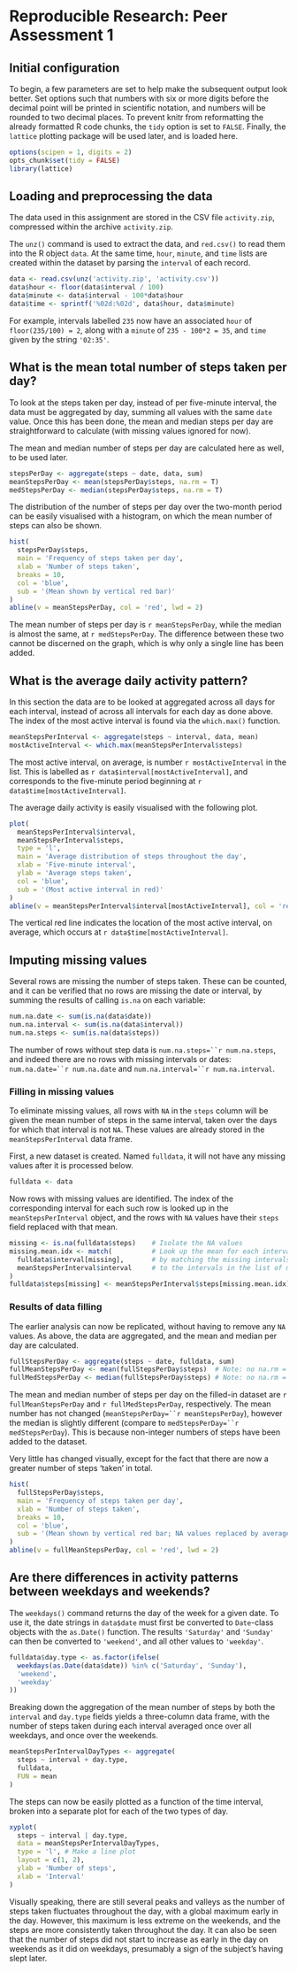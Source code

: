 # Reproducible Research: Peer Assessment 1


## Initial configuration
To begin, a few parameters are set to help make the subsequent output look
better. Set options such that numbers with six or more digits before the
decimal point will be printed in scientific notation, and numbers will be
rounded to two decimal places.
To prevent knitr from reformatting the already formatted R code chunks,
the `tidy` option is set to `FALSE`. Finally, the `lattice` plotting package
will be used later, and is loaded here.
```r
options(scipen = 1, digits = 2)
opts_chunk$set(tidy = FALSE)
library(lattice)
```


## Loading and preprocessing the data

The data used in this assignment are stored in the CSV file `activity.zip`,
compressed within the archive `activity.zip`.

The `unz()` command is used to extract the data, and
`red.csv()` to read them into the R object `data`. At the same time,
`hour`, `minute`, and `time` lists are created within the dataset by
parsing the `interval` of each record.
```r
data <- read.csv(unz('activity.zip', 'activity.csv'))
data$hour <- floor(data$interval / 100)
data$minute <- data$interval - 100*data$hour
data$time <- sprintf('%02d:%02d', data$hour, data$minute)
```
For example, intervals labelled `235` now have an associated `hour` of
`floor(235/100) = 2`, along with a `minute` of `235 - 100*2 = 35`,
and `time` given by the string `'02:35'`.


## What is the mean total number of steps taken per day?

To look at the steps taken per day, instead of per five-minute interval, the
data must be aggregated by day, summing all values with the same `date` value.
Once this has been done, the mean and median steps per day are straightforward
to calculate (with missing values ignored for now).

The mean and median number of steps per day are calculated here as well, to be
used later.
```r
stepsPerDay <- aggregate(steps ~ date, data, sum)
meanStepsPerDay <- mean(stepsPerDay$steps, na.rm = T)
medStepsPerDay <- median(stepsPerDay$steps, na.rm = T)
```

The distribution of the number of steps per day over the two-month period can
be easily visualised with a histogram, on which the mean number of steps can
also be shown.
```r
hist(
  stepsPerDay$steps,
  main = 'Frequency of steps taken per day',
  xlab = 'Number of steps taken',
  breaks = 10,
  col = 'blue',
  sub = '(Mean shown by vertical red bar)'
)
abline(v = meanStepsPerDay, col = 'red', lwd = 2)
```
The mean number of steps per day is `r meanStepsPerDay`, while the median is
almost the same, at `r medStepsPerDay`. The difference between these two cannot
be discerned on the graph, which is why only a single line has been added.


## What is the average daily activity pattern?

In this section the data are to be looked at aggregated across all days for
each interval, instead of across all intervals for each day as done above.
The index of the most active interval is found via the `which.max()` function.
```r
meanStepsPerInterval <- aggregate(steps ~ interval, data, mean)
mostActiveInterval <- which.max(meanStepsPerInterval$steps)
```

The most active interval, on average, is number `r mostActiveInterval` in the
list. This is labelled as `r data$interval[mostActiveInterval]`, and
corresponds to the five-minute period beginning at
`r data$time[mostActiveInterval]`.

The average daily activity is easily visualised with the following plot.
```r
plot(
  meanStepsPerInterval$interval,
  meanStepsPerInterval$steps,
  type = 'l',
  main = 'Average distribution of steps throughout the day',
  xlab = 'Five-minute interval',
  ylab = 'Average steps taken',
  col = 'blue',
  sub = '(Most active interval in red)'
)
abline(v = meanStepsPerInterval$interval[mostActiveInterval], col = 'red')
```

The vertical red line indicates the location of the most active interval, on
average, which occurs at `r data$time[mostActiveInterval]`.


## Imputing missing values

Several rows are missing the number of steps taken. These can be counted,
and it can be verified that no rows are missing the date or interval,
by summing the results of calling `is.na` on each variable:
```r
num.na.date <- sum(is.na(data$date))
num.na.interval <- sum(is.na(data$interval))
num.na.steps <- sum(is.na(data$steps))
```
The number of rows without step data is `num.na.steps=``r num.na.steps`, and
indeed there are no rows with missing intervals or dates:
`num.na.date=``r num.na.date` and `num.na.interval=``r num.na.interval`.


### Filling in missing values

To eliminate missing values, all rows with `NA` in the `steps` column
will be given the mean number of steps in the same interval, taken over the
days for which that interval is not `NA`. These values are already
stored in the `meanStepsPerInterval` data frame.

First, a new dataset is created. Named `fulldata`, it will not have any
missing values after it is processed below.
```r
fulldata <- data
```

Now rows with missing values are identified. The index of the corresponding
interval for each such row is looked up in the `meanStepsPerInterval` object,
and the rows with `NA` values have their `steps` field replaced with that mean.
```r
missing <- is.na(fulldata$steps)    # Isolate the NA values
missing.mean.idx <- match(          # Look up the mean for each interval,
  fulldata$interval[missing],       # by matching the missing intervals
  meanStepsPerInterval$interval     # to the intervals in the list of means
)
fulldata$steps[missing] <- meanStepsPerInterval$steps[missing.mean.idx]
```


### Results of data filling

The earlier analysis can now be replicated, without having to remove any `NA`
values. As above, the data are aggregated, and the mean and median per day
are calculated.
```r
fullStepsPerDay <- aggregate(steps ~ date, fulldata, sum)
fullMeanStepsPerDay <- mean(fullStepsPerDay$steps)  # Note: no na.rm = T
fullMedStepsPerDay <- median(fullStepsPerDay$steps) # Note: no na.rm = T
```
The mean and median number of steps per day on the filled-in dataset are
`r fullMeanStepsPerDay` and `r fullMedStepsPerDay`, respectively.
The mean number has not changed (`meanStepsPerDay=``r meanStepsPerDay`),
however the median is slightly different
(compare to `medStepsPerDay=``r medStepsPerDay`).
This is because non-integer numbers of steps have been added to the dataset.

Very little has changed visually, except for the fact that there are now a
greater number of steps &lsquo;taken&rsquo; in total.
```r
hist(
  fullStepsPerDay$steps,
  main = 'Frequency of steps taken per day',
  xlab = 'Number of steps taken',
  breaks = 10,
  col = 'blue',
  sub = '(Mean shown by vertical red bar; NA values replaced by averages)'
)
abline(v = fullMeanStepsPerDay, col = 'red', lwd = 2)
```


## Are there differences in activity patterns between weekdays and weekends?

The `weekdays()` command returns the day of the week for a given date. To use 
it, the date strings in `data$date` must first be converted to `Date`-class
objects with the `as.Date()` function. The results `'Saturday'` and `'Sunday'`
can then be converted to `'weekend'`, and all other values to `'weekday'`.
```r
fulldata$day.type <- as.factor(ifelse(
  weekdays(as.Date(data$date)) %in% c('Saturday', 'Sunday'),
  'weekend',
  'weekday'
))
```

Breaking down the aggregation of the mean number of steps by both the
`interval` and `day.type` fields yields a three-column data frame, with the
number of steps taken during each interval averaged once over all weekdays,
and once over the weekends.
```r
meanStepsPerIntervalDayTypes <- aggregate(
  steps ~ interval + day.type,
  fulldata,
  FUN = mean
)
```

The steps can now be easily plotted as a function of the time interval, broken
into a separate plot for each of the two types of day.
```r
xyplot(
  steps ~ interval | day.type,
  data = meanStepsPerIntervalDayTypes,
  type = 'l', # Make a line plot
  layout = c(1, 2),
  ylab = 'Number of steps',
  xlab = 'Interval'
)
```

Visually speaking, there are still several peaks and valleys as the number
of steps taken fluctuates throughout the day, with a global maximum early in
the day. However, this maximum is less extreme on the weekends, and the steps
are more consistently taken throughout the day. It can also be seen that the
number of steps did not start to increase as early in the day on weekends as
it did on weekdays, presumably a sign of the subject's having slept later.